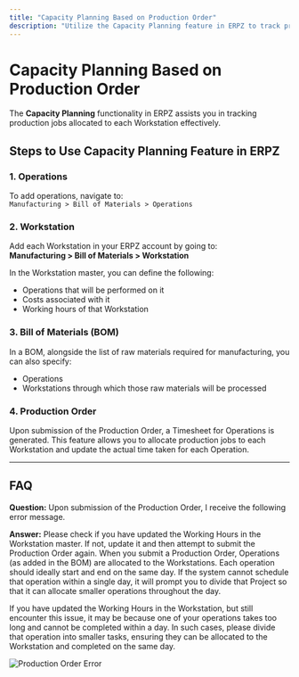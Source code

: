 ```yaml
---
title: "Capacity Planning Based on Production Order"
description: "Utilize the Capacity Planning feature in ERPZ to track production jobs allocated to each Workstation."
---
```


# Capacity Planning Based on Production Order

The **Capacity Planning** functionality in ERPZ assists you in tracking production jobs allocated to each Workstation effectively.

## Steps to Use Capacity Planning Feature in ERPZ

### **1. Operations**

To add operations, navigate to:  
`Manufacturing > Bill of Materials > Operations`

### **2. Workstation**

Add each Workstation in your ERPZ account by going to:  
**Manufacturing > Bill of Materials > Workstation**

In the Workstation master, you can define the following:
- Operations that will be performed on it
- Costs associated with it
- Working hours of that Workstation

### **3. Bill of Materials (BOM)**

In a BOM, alongside the list of raw materials required for manufacturing, you can also specify:
- Operations
- Workstations through which those raw materials will be processed

### **4. Production Order**

Upon submission of the Production Order, a Timesheet for Operations is generated. This feature allows you to allocate production jobs to each Workstation and update the actual time taken for each Operation.

---

## FAQ

**Question:** Upon submission of the Production Order, I receive the following error message.

**Answer:** Please check if you have updated the Working Hours in the Workstation master. If not, update it and then attempt to submit the Production Order again. When you submit a Production Order, Operations (as added in the BOM) are allocated to the Workstations. Each operation should ideally start and end on the same day. If the system cannot schedule that operation within a single day, it will prompt you to divide that Project so that it can allocate smaller operations throughout the day.

If you have updated the Working Hours in the Workstation, but still encounter this issue, it may be because one of your operations takes too long and cannot be completed within a day. In such cases, please divide that operation into smaller tasks, ensuring they can be allocated to the Workstation and completed on the same day.

![Production Order Error]()

